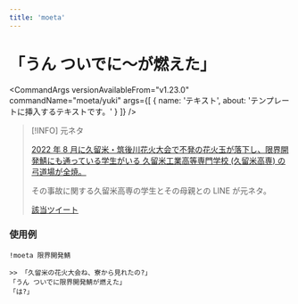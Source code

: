 ```yaml
---
title: 'moeta'
---
```




# 「うん ついでに〜が燃えた」

<CommandArgs
  versionAvailableFrom="v1.23.0"
  commandName="moeta/yuki"
  args={[
    {
      name: 'テキスト',
      about: 'テンプレートに挿入するテキストです。'
    }
  ]}
/>

> [!INFO]
> 元ネタ
>
> [2022 年 8 月に久留米・筑後川花火大会で不発の花火玉が落下し、限界開発鯖にも通っている学生がいる 久留米工業高等専門学校 (久留米高専) の弓道場が全焼。](https://www3.nhk.or.jp/fukuoka-news/20220805/5010016764.html)
>
> その事故に関する久留米高専の学生とその母親との LINE が元ネタ。
>
> [該当ツイート](https://x.com/yuki_yuigishi/status/1555557259798687744)

### 使用例

`!moeta 限界開発鯖`

```
>> 「久留米の花火大会ね、寮から見れたの?」
「うん ついでに限界開発鯖が燃えた」
「は?」
```
